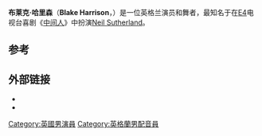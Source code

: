 {{Expand English|Blake Harrison}}
{{blpunsourced|time=2020-01-02}}
{{Infobox person
| name                  = Blake Harrison 
| image                 = Blake Harrison 2009.jpg
| caption               = 2009年
| birth_name             = Blake Harrison Keenan
| birth_date             = {{Birth date and age|df=y|1985|6|23}}
| birth_place            = [[英国|英国]][[英格兰|英格兰]][[格林尼治|格林尼治]]
| death_date             = 
| death_place            = 
| other_names             = 
| occupation            = [[演员|演员]]、[[舞蹈演员|舞蹈演员]]
| years_active           = 2001-现在
| spouse                = 
| partner       = 
| website               = 
}}

'''布莱克·哈里森'''（'''Blake Harrison'''，{{bd|1985年|7月23日}}）是一位英格兰演员和舞者，最知名于在[[E4|E4]]电视台喜剧《[[中间人|中间人]]》中扮演[[Neil_Sutherland|Neil Sutherland]]。

==参考==
<references/>

==外部链接==
*{{twitter|blakeharrison23}}
*{{IMDb name|3002919}}

{{uk-bio-stub}}
{{actor-stub}}
{{normdaten}}
{{DEFAULTSORT:Harrison}}
[[Category:英國男演員|Category:英國男演員]]
[[Category:英格蘭男配音員|Category:英格蘭男配音員]]